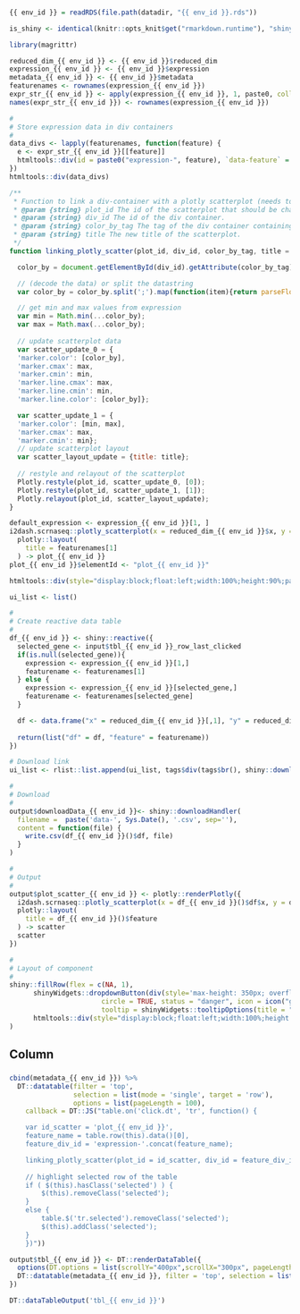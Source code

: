     
### 

<!-- Component created on 2019-08-08 15:09:49 -->

```r
{{ env_id }} = readRDS(file.path(datadir, "{{ env_id }}.rds"))

is_shiny <- identical(knitr::opts_knit$get("rmarkdown.runtime"), "shiny")

library(magrittr)

reduced_dim_{{ env_id }} <- {{ env_id }}$reduced_dim
expression_{{ env_id }} <- {{ env_id }}$expression
metadata_{{ env_id }} <- {{ env_id }}$metadata
featurenames <- rownames(expression_{{ env_id }})
expr_str_{{ env_id }} <- apply(expression_{{ env_id }}, 1, paste0, collapse = ";")
names(expr_str_{{ env_id }}) <- rownames(expression_{{ env_id }})
```

```r
#
# Store expression data in div containers
#
data_divs <- lapply(featurenames, function(feature) {
  e <- expr_str_{{ env_id }}[[feature]]
  htmltools::div(id = paste0("expression-", feature), `data-feature` = feature, `data-expression` = e)
})
htmltools::div(data_divs)
```


```js
/**
 * Function to link a div-container with a plotly scatterplot (needs to have only two traces), change the color values and the title of the plot.
 * @param {string} plot_id The id of the scatterplot that should be changed.
 * @param {string} div_id The id of the div container.
 * @param {string} color_by_tag The tag of the div container containing the values for the colorchange (currently as a semicolon separated string).
 * @param {string} title The new title of the scatterplot.
 */
function linking_plotly_scatter(plot_id, div_id, color_by_tag, title = "") {

  color_by = document.getElementById(div_id).getAttribute(color_by_tag);

  // (decode the data) or split the datastring
  var color_by = color_by.split(';').map(function(item){return parseFloat(item);});

  // get min and max values from expression
  var min = Math.min(...color_by);
  var max = Math.max(...color_by);
  
  // update scatterplot data
  var scatter_update_0 = {
  'marker.color': [color_by],
  'marker.cmax': max,
  'marker.cmin': min,
  'marker.line.cmax': max,
  'marker.line.cmin': min,
  'marker.line.color': [color_by]};

  var scatter_update_1 = {
  'marker.color': [min, max],
  'marker.cmax': max,
  'marker.cmin': min};
  // update scatterplot layout
  var scatter_layout_update = {title: title};
  
  // restyle and relayout of the scatterplot
  Plotly.restyle(plot_id, scatter_update_0, [0]);
  Plotly.restyle(plot_id, scatter_update_1, [1]);
  Plotly.relayout(plot_id, scatter_layout_update);
}
```

```r
default_expression <- expression_{{ env_id }}[1, ]
i2dash.scrnaseq::plotly_scatterplot(x = reduced_dim_{{ env_id }}$x, y = reduced_dim_{{ env_id }}$y, color = default_expression, colors = "YlOrRd", text = row.names(reduced_dim_{{ env_id }}), hoverinfo = "x+y+text", y_title = "Dimension 2", x_title = "Dimension 1") %>%
  plotly::layout(
    title = featurenames[1]
  ) -> plot_{{ env_id }}
plot_{{ env_id }}$elementId <- "plot_{{ env_id }}"

htmltools::div(style="display:block;float:left;width:100%;height:90%;padding-left:15px", htmltools::HTML("<p>Please select a feature in the left table to show its expression values.</p>"),plot_{{ env_id }})
```

```r
ui_list <- list()

#
# Create reactive data table
#
df_{{ env_id }} <- shiny::reactive({
  selected_gene <- input$tbl_{{ env_id }}_row_last_clicked
  if(is.null(selected_gene)){
    expression <- expression_{{ env_id }}[1,] 
    featurename <- featurenames[1]
  } else {
    expression <- expression_{{ env_id }}[selected_gene,]
    featurename <- featurenames[selected_gene]
  }

  df <- data.frame("x" = reduced_dim_{{ env_id }}[,1], "y" = reduced_dim_{{ env_id }}[,2], "label" = row.names(reduced_dim_{{ env_id }}), "expression" = expression)
  
  return(list("df" = df, "feature" = featurename))
})

# Download link
ui_list <- rlist::list.append(ui_list, tags$div(tags$br(), shiny::downloadButton('downloadData_{{ env_id }}', 'Download data')))

#
# Download
#
output$downloadData_{{ env_id }}<- shiny::downloadHandler(
  filename =  paste('data-', Sys.Date(), '.csv', sep=''),
  content = function(file) {
    write.csv(df_{{ env_id }}()$df, file)
  }
)

#
# Output
#
output$plot_scatter_{{ env_id }} <- plotly::renderPlotly({
  i2dash.scrnaseq::plotly_scatterplot(x = df_{{ env_id }}()$df$x, y = df_{{ env_id }}()$df$y, color = df_{{ env_id }}()$df$expression, colors = "YlOrRd", text = df_{{ env_id }}()$df$label, hoverinfo = "x+y+text", y_title = "Dimension 2", x_title = "Dimension 1") %>%
  plotly::layout(
    title = df_{{ env_id }}()$feature
  ) -> scatter
  scatter
})

#
# Layout of component
#
shiny::fillRow(flex = c(NA, 1),
      shinyWidgets::dropdownButton(div(style='max-height: 350px; overflow-x: auto;',do.call(shiny::inputPanel, ui_list)),
                       circle = TRUE, status = "danger", icon = icon("gear"), width = "300px",
                       tooltip = shinyWidgets::tooltipOptions(title = "Click, to change plot settings:")),
      htmltools::div(style="display:block;float:left;width:100%;height:85%;padding-left:15px", htmltools::HTML("<p>Please select a feature in the left table to show its expression values.</p>"), plotly::plotlyOutput("plot_scatter_{{ env_id }}", height = "100%"))
)
```

Column
----------------------------------------------------

###

```r
cbind(metadata_{{ env_id }}) %>%
  DT::datatable(filter = 'top',
                selection = list(mode = 'single', target = 'row'),
                options = list(pageLength = 100),
    callback = DT::JS("table.on('click.dt', 'tr', function() {

    var id_scatter = 'plot_{{ env_id }}',
    feature_name = table.row(this).data()[0],
    feature_div_id = 'expression-'.concat(feature_name);

    linking_plotly_scatter(plot_id = id_scatter, div_id = feature_div_id, color_by_tag = 'data-expression', title = feature_name);
    
    // highlight selected row of the table
    if ( $(this).hasClass('selected') ) {
        $(this).removeClass('selected');
    }
    else {
        table.$('tr.selected').removeClass('selected');
        $(this).addClass('selected');
    }
    })"))
```

```r
output$tbl_{{ env_id }} <- DT::renderDataTable({
  options(DT.options = list(scrollY="400px",scrollX="300px", pageLength = 100, autoWidth = TRUE))
  DT::datatable(metadata_{{ env_id }}, filter = 'top', selection = list(mode = 'single', selected = 1, target = 'row'))
})

DT::dataTableOutput('tbl_{{ env_id }}')
```

